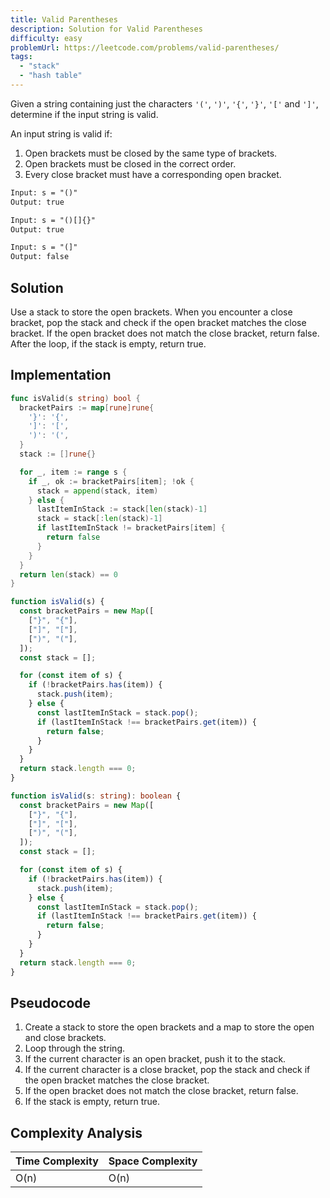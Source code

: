 ```yaml
---
title: Valid Parentheses
description: Solution for Valid Parentheses
difficulty: easy
problemUrl: https://leetcode.com/problems/valid-parentheses/
tags:
  - "stack"
  - "hash table"
---
```



Given a string containing just the characters `'('`, `')'`, `'{'`, `'}'`, `'['` and `']'`, determine if the input string is valid.

An input string is valid if:

1. Open brackets must be closed by the same type of brackets.
2. Open brackets must be closed in the correct order.
3. Every close bracket must have a corresponding open bracket.

```txt
Input: s = "()"
Output: true

Input: s = "()[]{}"
Output: true

Input: s = "(]"
Output: false
```

## Solution

Use a stack to store the open brackets. When you encounter a close bracket, pop the stack and check if the open bracket matches the close bracket. If the open bracket does not match the close bracket, return false. After the loop, if the stack is empty, return true.

## Implementation

<Tabs>
  <TabItem label="Go">

```go
func isValid(s string) bool {
  bracketPairs := map[rune]rune{
    '}': '{',
    ']': '[',
    ')': '(',
  }
  stack := []rune{}

  for _, item := range s {
    if _, ok := bracketPairs[item]; !ok {
      stack = append(stack, item)
    } else {
      lastItemInStack := stack[len(stack)-1]
      stack = stack[:len(stack)-1]
      if lastItemInStack != bracketPairs[item] {
        return false
      }
    }
  }
  return len(stack) == 0
}
```

  </TabItem>
  <TabItem label="JavaScript">

```js
function isValid(s) {
  const bracketPairs = new Map([
    ["}", "{"],
    ["]", "["],
    [")", "("],
  ]);
  const stack = [];

  for (const item of s) {
    if (!bracketPairs.has(item)) {
      stack.push(item);
    } else {
      const lastItemInStack = stack.pop();
      if (lastItemInStack !== bracketPairs.get(item)) {
        return false;
      }
    }
  }
  return stack.length === 0;
}
```

  </TabItem>
  <TabItem label="TypeScript">

```ts
function isValid(s: string): boolean {
  const bracketPairs = new Map([
    ["}", "{"],
    ["]", "["],
    [")", "("],
  ]);
  const stack = [];

  for (const item of s) {
    if (!bracketPairs.has(item)) {
      stack.push(item);
    } else {
      const lastItemInStack = stack.pop();
      if (lastItemInStack !== bracketPairs.get(item)) {
        return false;
      }
    }
  }
  return stack.length === 0;
}
```

  </TabItem>
</Tabs>

## Pseudocode

1. Create a stack to store the open brackets and a map to store the open and close brackets.
2. Loop through the string.
3. If the current character is an open bracket, push it to the stack.
4. If the current character is a close bracket, pop the stack and check if the open bracket matches the close bracket.
5. If the open bracket does not match the close bracket, return false.
6. If the stack is empty, return true.

## Complexity Analysis

| Time Complexity | Space Complexity |
| --------------- | ---------------- |
| O(n)            | O(n)             |

